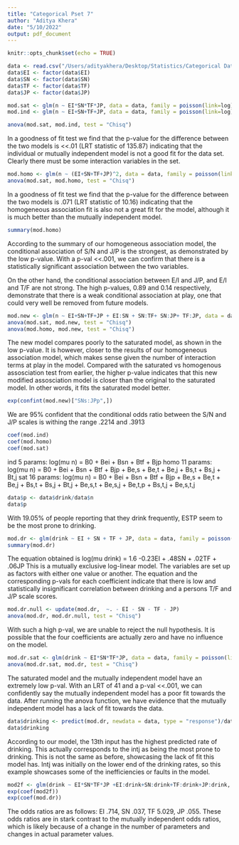 ```yaml
---
title: "Categorical Pset 7"
author: "Aditya Khera"
date: "5/10/2022"
output: pdf_document
---
```


```r
knitr::opts_chunk$set(echo = TRUE)
```

```r
data <- read.csv("/Users/adityakhera/Desktop/Statistics/Categorical Data/MBTI.csv")
data$EI <- factor(data$EI)
data$SN <- factor(data$SN)
data$TF <- factor(data$TF)
data$JP <- factor(data$JP)
```

```r
mod.sat <- glm(n ~ EI*SN*TF*JP, data = data, family = poisson(link=log))
mod.ind <- glm(n ~ EI+SN+TF+JP, data = data, family = poisson(link=log))

anova(mod.sat, mod.ind, test = "Chisq")
```
In a goodness of fit test we find that the p-value for the difference between the two models is <<.01 (LRT statistic of 135.87) indicating that the individual or mutually independent model is not a good fit for the data set. Clearly there must be some interaction variables in the set. 

```r
mod.homo <- glm(n ~ (EI+SN+TF+JP)^2, data = data, family = poisson(link=log))
anova(mod.sat, mod.homo, test = "Chisq")
```
In a goodness of fit test we find that the p-value for the difference between the two models is .071 (LRT statistic of 10.16) indicating that the homogeneous association fit is also not a great fit for the model, although it is much better than the mutually independent model.

```r
summary(mod.homo)
```
According to the summary of our homogeneous association model, the conditional association of S/N and J/P is the strongest, as demonstrated by the low p-value. With a p-val <<.001, we can confirm that there is a statistically significant association between the two variables. 

On the other hand, the conditional association between E/I and J/P, and E/I and T/F are not strong. The high p-values, 0.89 and 0.14 respectively, demonstrate that there is a weak conditional association at play, one that could very well be removed from future models. 
```r
mod.new <- glm(n ~ EI+SN+TF+JP + EI:SN + SN:TF+ SN:JP+ TF:JP, data = data, family = poisson(link=log))
anova(mod.sat, mod.new, test = "Chisq")
anova(mod.homo, mod.new, test = "Chisq")
```
The new model compares poorly to the saturated model, as shown in the low p-value. It is however, closer to the results of our homogeneous association model, which makes sense given the number of interaction terms at play in the model. Compared with the saturated vs homogenous assosciation test from earlier, the higher p-value indicates that this new modified assosciation model is closer than the original to the saturated model. In other words, it fits the saturated model better.

```r
exp(confint(mod.new)["SNs:JPp",])
```
We are 95% confident that the conditional odds ratio between the S/N and J/P scales is withing the range .2214 and .3913

```r
coef(mod.ind)
coef(mod.homo)
coef(mod.sat)
```
ind 5 params: log(mu n) = B0 + Bei + Bsn + Btf + Bjp
homo 11 params: log(mu n) = B0 + Bei + Bsn + Btf + Bjp + Be,s + Be,t + Be,j + Bs,t + Bs,j + Bt,j 
sat 16 params: log(mu n) = B0 + Bei + Bsn + Btf + Bjp + Be,s + Be,t + Be,j + Bs,t + Bs,j + Bt,j + Be,s,t + Be,s,j + Be,t,p + Bs,t,j + Be,s,t,j

```r
data$p <- data$drink/data$n
data$p
```
With 19.05% of people reporting that they drink frequently, ESTP seem to be the most prone to drinking.

```r
mod.dr <- glm(drink ~ EI + SN + TF + JP, data = data, family = poisson((link = "log")))
summary(mod.dr)
```
The equation obtained is log(mu drink) = 1.6 -0.23EI + .48SN + .02TF + .06JP
This is a mutually exclusive log-linear model. The variables are set up as factors with either one value or another. The equation and the corresponding p-vals for each coefficient indicate that there is low and statistically insignificant correlation between drinking and a persons T/F and J/P scale scores.  

```r
mod.dr.null <- update(mod.dr,  ~. - EI - SN - TF - JP)
anova(mod.dr, mod.dr.null, test = "Chisq")
```
With such a high p-val, we are unable to reject the null hypothesis. It is possible that the four coefficients are actually zero and have no influence on the model.

```r
mod.dr.sat <- glm(drink ~ EI*SN*TF*JP, data = data, family = poisson(link=log))
anova(mod.dr.sat, mod.dr, test = "Chisq")
```
The saturated model and the mutually independent model have an extremely low p-val. With an LRT of 41 and a p-val <<.001, we can confidently say the mutually independent model has a poor fit towards the data. After running the anova function, we have evidence that the mutually independent model has a lack of fit towards the data. 

```r
data$drinking <- predict(mod.dr, newdata = data, type = "response")/data$n
data$drinking
```
According to our model, the 13th input has the highest predicted rate of drinking. This actually corresponds to the intj as being the most prone to drinking. This is not the same as before, showcasing the lack of fit this model has. Intj was initially on the lower end of the drinking rates, so this example showcases some of the inefficiencies or faults in the model. 

```r
mod2f <- glm(drink ~ EI*SN*TF*JP +EI:drink+SN:drink+TF:drink+JP:drink, data=data, family=poisson)
exp(coef(mod2f))
exp(coef(mod.dr))
```
The odds ratios are as follows: EI .714, SN .037, TF 5.029, JP .055. These odds ratios are in stark contrast to the mutually independent odds ratios, which is likely because of a change in the number of parameters and changes in actual parameter values. 